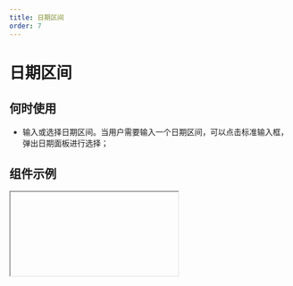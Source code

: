 ```yaml
---
title: 日期区间
order: 7
---
```


# 日期区间

## 何时使用

- 输入或选择日期区间。当用户需要输入一个日期区间，可以点击标准输入框，弹出日期面板进行选择；

## 组件示例


<Iframe url="https://www.aliwork.com/developer/cascade-date-field-v2?isRenderNav=false" />

## 组件属性


<AttrTable
  dataSource={[
    {
      attr: '标题',
      code: 'label',
      type: 'String',
      demo: '标题',
      dafault: '',
      desc: '',
    },
    {
      attr: '值',
      code: 'fieldData',
      type: 'Object',
      demo: '{value: {start:1505894659813, end: 1505894659813}}',
      dafault: '',
      desc: '',
    },
    {
      attr: '标题位置',
      code: 'labelAlign',
      type: 'String',
      demo: '"left"',
      dafault: '',
      desc: '可选值："left", "top", "inset"',
    },
    {
      attr: '标题宽度',
      code: 'labelColSpan',
      type: 'Number',
      demo: '4',
      dafault: '',
      desc: '',
    },
    {
      attr: '标题偏移',
      code: 'labelColOffset',
      type: 'Number',
      demo: '0',
      dafault: '',
      desc: '',
    },
    {
      attr: '内容宽度',
      code: 'wrapperColSpan',
      type: 'Number',
      demo: '0',
      dafault: '',
      desc: '',
    },
    {
      attr: '内容偏移',
      code: 'wrapperColOffset',
      type: 'Number',
      demo: '0',
      dafault: '',
      desc: '',
    },
    {
      attr: '标题对齐',
      code: 'labelTextAlign',
      type: 'String',
      demo: '"left"',
      dafault: '',
      desc: '可选值："left", "right"',
    },
    {
      attr: '提示文字',
      code: 'placeholder',
      type: 'String',
      demo: '"请选择日期"',
      dafault: '',
      desc: '',
    },
    {
      attr: '描述信息',
      code: 'tips',
      type: 'String',
      demo: '这是一段描述信息',
      dafault: '',
      desc: '',
    },
    {
      attr: '尺寸',
      code: 'size',
      type: 'String',
      demo: '"small"',
      dafault: '',
      desc: '可选值："small", "medium", "large"',
    },
    {
      attr: '状态',
      code: 'behavior',
      type: 'String',
      demo: '{fieldBehavior: "NORMAL"}',
      dafault: '',
      desc: 'fieldBehavior 可选值："NORMAL", "DISABLED", "READONLY", "HIDDEN"',
    },
    {
      attr: '格式',
      code: 'format',
      type: 'String',
      demo: '"YYYY-MM-DD" ',
      dafault: '',
      desc: '可选值："YYYY", "YYYY-MM", "YYYY-MM-DD", "YYYY-MM-DD HH:mm", "YYYY-MM-DD HH:mm:ss" ',
    },
    {
      attr: '清除按钮',
      code: 'hasClear',
      type: 'Boolean',
      demo: 'true',
      dafault: '',
      desc: '',
    },
    {
      attr: '每次选择日期时是否重置时间',
      code: 'resetTime',
      type: 'Boolean',
      demo: 'false ',
      dafault: '',
      desc: '',
    },
    {
      attr: '禁用日期函数',
      code: 'disabledDate',
      type: 'Function',
      demo: '(value) => {return false;}',
      dafault: '',
      desc: '',
    },
    {
      attr: '值发生改变事件',
      code: 'onChange',
      type: 'Function',
      demo: 'function(value){ console.log(value); }',
      dafault: '',
      desc: '',
    },
    {
      attr: '点击确认按钮',
      code: 'onOk',
      type: 'Function',
      demo: '({value}) => {}',
      dafault: '',
      desc: '',
    },
    {
      attr: '弹层展示状态变化',
      code: 'onVisibleChange',
      type: 'Function',
      demo: '(visible, reason) => {} ',
      dafault: '',
      desc: '',
    },
  ]}
/>
